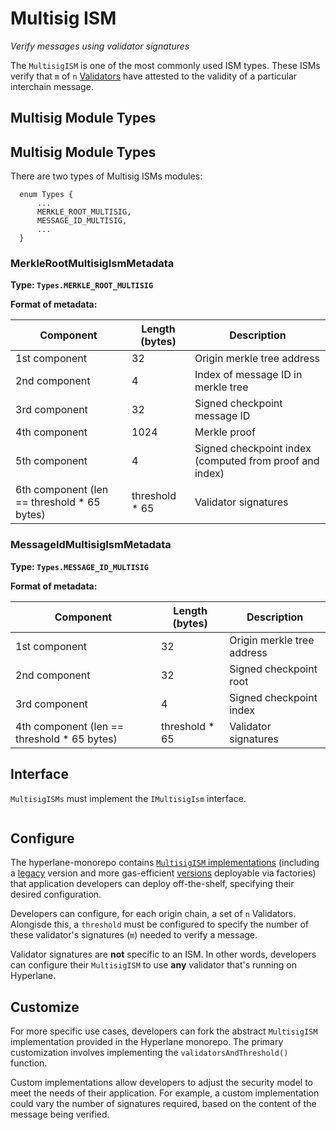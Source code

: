 # Multisig ISM

_Verify messages using validator signatures_

The `MultisigISM` is one of the most commonly used ISM types. These ISMs verify that `m` of `n` [Validators](../agents/validators.mdx) have attested to the validity of a particular interchain message.

## Multisig Module Types

## Multisig Module Types

There are two types of Multisig ISMs modules:

```solidity
  enum Types {
      ...
      MERKLE_ROOT_MULTISIG,
      MESSAGE_ID_MULTISIG,
      ...
  }
```

### MerkleRootMultisigIsmMetadata

**Type: `Types.MERKLE_ROOT_MULTISIG`**

**Format of metadata:**

| **Component**                                | **Length (bytes)** | **Description**                                         |
| -------------------------------------------- | ------------------ | ------------------------------------------------------- |
| 1st component                                | 32                 | Origin merkle tree address                              |
| 2nd component                                | 4                  | Index of message ID in merkle tree                      |
| 3rd component                                | 32                 | Signed checkpoint message ID                            |
| 4th component                                | 1024               | Merkle proof                                            |
| 5th component                                | 4                  | Signed checkpoint index (computed from proof and index) |
| 6th component (len == threshold \* 65 bytes) | threshold \* 65    | Validator signatures                                    |

### MessageIdMultisigIsmMetadata

**Type: `Types.MESSAGE_ID_MULTISIG`**

**Format of metadata:**

| **Component**                                | **Length (bytes)** | **Description**            |
| -------------------------------------------- | ------------------ | -------------------------- |
| 1st component                                | 32                 | Origin merkle tree address |
| 2nd component                                | 32                 | Signed checkpoint root     |
| 3rd component                                | 4                  | Signed checkpoint index    |
| 4th component (len == threshold \* 65 bytes) | threshold \* 65    | Validator signatures       |

<!-- ```mermaid block-beta columns 4 a["[32 bytes] Origin merkle tree address"]:2 b["[32 bytes] Signed checkpoint root"]:2 c["[4 bytes] Signed checkpoint index"]:1 block:group:3 d["[65 bytes] Validator signatures"] e["[65 bytes] Validator signatures"] f["[65 bytes] Validator signatures"] end ``` -->

## Interface

`MultisigISMs` must implement the `IMultisigIsm` interface.

```solidity file=<rootDir>/node_modules/@hyperlane-xyz/core/contracts/interfaces/isms/IMultisigIsm.sol

```

## Configure

The hyperlane-monorepo contains [`MultisigISM` implementations](https://github.com/hyperlane-xyz/hyperlane-monorepo/tree/main/solidity/contracts/isms/multisig) (including a [legacy](https://github.com/hyperlane-xyz/hyperlane-monorepo/blob/main/solidity/contracts/isms/multisig/LegacyMultisigIsm.sol) version and more gas-efficient [versions](https://github.com/hyperlane-xyz/hyperlane-monorepo/blob/main/solidity/contracts/isms/multisig/StaticMultisigIsm.sol) deployable via factories) that application developers can deploy off-the-shelf, specifying their desired configuration.

Developers can configure, for each origin chain, a set of `n` Validators. Alongisde this, a `threshold` must be configured to specify the number of these validator's signatures (`m`) needed to verify a message.

Validator signatures are **not** specific to an ISM. In other words, developers can configure their `MultisigISM` to use **any** validator that's running on Hyperlane.

## Customize

For more specific use cases, developers can fork the abstract `MultisigISM` implementation provided in the Hyperlane monorepo. The primary customization involves implementing the `validatorsAndThreshold()` function.

Custom implementations allow developers to adjust the security model to meet the needs of their application. For example, a custom implementation could vary the number of signatures required, based on the content of the message being verified.
